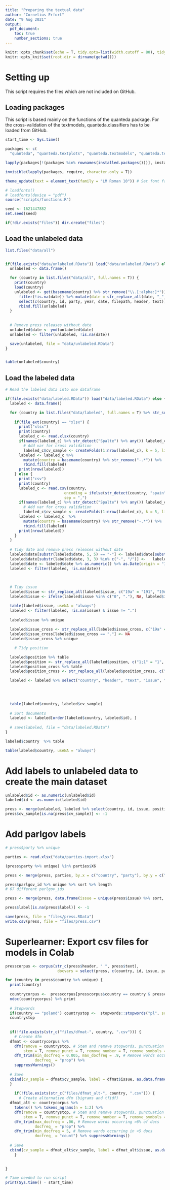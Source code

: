 ```yaml
---
title: "Preparing the textual data"
author: "Cornelius Erfort"
date: "9 Aug 2021"
output: 
  pdf_document:
    toc: true
    number_sections: true
---
```


```r
knitr::opts_chunk$set(echo = T, tidy.opts=list(width.cutoff = 80), tidy = T, python.reticulate = F)
knitr::opts_knit$set(root.dir = dirname(getwd()))

```


# Setting up

This script requires the files which are not included on GitHub.

## Loading packages

This script is based mainly on the functions of the quanteda package. For the cross-validation of the textmodels, quanteda.classifiers has to be loaded from GitHub.

```r
start_time <- Sys.time()

packages <- c(
  "quanteda", "quanteda.textplots", "quanteda.textmodels", "quanteda.textstats", "quanteda.classifiers", "dplyr", "tm", "rmarkdown", "plyr", "readr", "ggplot2", "stringr", "formatR", "readstata13", "lubridate", "glmnet", "kableExtra", "stargazer", "tidyr", "extrafont", "openxlsx", "tools", "caret", "Seurat")

lapply(packages[!(packages %in% rownames(installed.packages()))], install.packages)

invisible(lapply(packages, require, character.only = T))

theme_update(text = element_text(family = "LM Roman 10")) # Set font family for ggplot

# loadfonts()
# loadfonts(device = "pdf")
source("scripts/functions.R")

seed <- 1621447882
set.seed(seed)

if(!dir.exists("files")) dir.create("files")

```

## Load the unlabeled data

```r
list.files("data/all")


if(file.exists("data/unlabeled.RData")) load("data/unlabeled.RData") else {
  unlabeled <- data.frame()

  for (country in list.files("data/all", full.names = T)) {
    print(country)
    load(country)
    unlabeled <- get(basename(country) %>% str_remove("\\.[:alpha:]*")) %>% 
      filter(!is.na(date)) %>% mutate(date = str_replace_all(date, "_", "-")) %>%
      select(c(country, id, party, year, date, filepath, header, text)) %>%
      rbind.fill(unlabeled)
  }
  
  
  # Remove press releases without date
  unlabeled$date <- ymd(unlabeled$date)
  unlabeled <- filter(unlabeled, !is.na(date))

  save(unlabeled, file = "data/unlabeled.RData")
}


table(unlabeled$country)

```



## Load the labeled data

```r
# Read the labeled data into one dataframe

if(file.exists("data/labeled.RData")) load("data/labeled.RData") else {
  labeled <- data.frame()

  for (country in list.files("data/labeled", full.names = T) %>% str_subset("(xlsx)|(csv)") %>% str_subset("labeled\\/[:alpha:]") ) {
    
    if(file_ext(country) == "xlsx") {
      print("xlsx")
      print(country)
      labeled_c <- read.xlsx(country) 
      if(names(labeled_c) %>% str_detect("Spalte") %>% any()) labeled_c <- select(labeled_c, -c(starts_with("Spalte"))) 
        # Add var for cross validation
        labeled_c$cv_sample <- createFolds(1:nrow(labeled_c), k = 5, list = F)
      labeled <- labeled_c %>% 
        mutate(country = basename(country) %>% str_remove("-.*")) %>% 
        rbind.fill(labeled)
      print(nrow(labeled))
    } else {
      print("csv")
      print(country)
      labeled_c <- read.csv(country,
                          encoding = ifelse(str_detect(country, "spain"), "latin1", "unknown"),
                          sep = ",")
      if(names(labeled_c) %>% str_detect("Spalte") %>% any()) labeled_c <- labeled_c %>% select(-c(starts_with("Spalte")))
        # Add var for cross validation
        labeled_c$cv_sample <- createFolds(1:nrow(labeled_c), k = 5, list = F)
      labeled <- labeled_c  %>% 
        mutate(country = basename(country) %>% str_remove("-.*")) %>% 
        rbind.fill(labeled)
      print(nrow(labeled))
    } 
  }
  
  # Tidy date and remove press releases without date
  labeled$date[substr(labeled$date, 5, 5) == "-"] <- labeled$date[substr(labeled$date,   5, 5) == "-"] %>% ymd()
  labeled$date[substr(labeled$date, 3, 3) %in% c("-", "/")] <-   labeled$date[substr(labeled$date, 3, 3) %in% c("-", "/")] %>% dmy()
  labeled$date <- labeled$date %>% as.numeric() %>% as.Date(origin = "1970-01-01")
  labeled <- filter(labeled, !is.na(date))
  

  
  # Tidy issue
  labeled$issue <- str_replace_all(labeled$issue, c("19a" = "191", "19A" = "191", "19b" =  "192", "2 or 192" = "2", "98 or 191" = "98", "201" = "20", "145" = "14", "19$" = "191"))
  labeled$issue <- ifelse(labeled$issue %in% c("0", "."), NA, labeled$issue)

  table(labeled$issue, useNA = "always")
  labeled <- filter(labeled, !is.na(issue) & issue != ".")
  
  labeled$issue %>% unique
  
  labeled$issue_cross <- str_replace_all(labeled$issue_cross, c("19a" = "191", "19A" = "191", "19b" =  "192", "2 or 192" = "2", "98 or 191" = "98", "201" = "20", "145" = "14", "19$" = "191", "98 or 191" = "98"))
  labeled$issue_cross[labeled$issue_cross == "."] <- NA
  labeled$issue_cross %>% unique

    # Tidy position

  labeled$position %>% table
  labeled$position <- str_replace_all(labeled$position, c("1;1" = "1", "11" = "1", "22" = "2", "24" = "2")) %>% as.numeric()
  labeled$position_cross %>% table
  labeled$position_cross <- str_replace_all(labeled$position_cross, c("1;1" = "1", "11" = "1", "22" = "2", "24" = "2")) %>% as.numeric()

  labeled <- labeled %>% select("country", "header", "text", "issue", "issue_cross", "position", "position_cross", "party", "date", "cv_sample", "id")
  
  

  
  table(labeled$country, labeled$cv_sample)
  
  # Sort documents
  labeled <- labeled[order(labeled$country, labeled$id), ]
  
  # save(labeled, file = "data/labeled.RData")
}

labeled$country  %>% table

table(labeled$country, useNA = "always")


```


# Add labels to unlabeled data to create the main dataset
```r
unlabeled$id <- as.numeric(unlabeled$id)
labeled$id <- as.numeric(labeled$id)

press <- merge(unlabeled, labeled %>% select(country, id, issue, position, issue_cross, position_cross, cv_sample), by = c("country", "id"), all.x = T)
press$cv_sample[is.na(press$cv_sample)] <- -1
```

# Add parlgov labels

```r

# press$party %>% unique

parties <- read.xlsx("data/parties-import.xlsx")

(press$party %>% unique) %in% parties$X6

press <- merge(press, parties, by.x = c("country", "party"), by.y = c("country_name", "X6"), all.x = T)

press$parlgov_id %>% unique %>% sort %>% length 
# 67 different parlgov_ids

press <- merge(press, data.frame(issue = unique(press$issue) %>% sort, label = (1:length(unique(press$issue) %>% sort) - 1)), by = "issue", all.x = T)

press$label[is.na(press$label)] <- -1

save(press, file = "files/press.RData")
write.csv(press, file = "files/press.csv")

```


# Superlearner: Export csv files for models in Colab

``` r
presscorpus <- corpus(str_c(press$header, " ", press$text),
                       docvars = select(press, c(country, id, issue, party_name, cv_sample)))

for (country in press$country %>% unique) {
  print(country)
  
  countrycorpus <-  presscorpus[presscorpus$country == country & presscorpus$cv_sample != -1, ]
  ndoc(countrycorpus) %>% print
  
  # Stopwords
  if(country == "poland") countrystop <-  stopwords::stopwords("pl", source = "stopwords-iso") else countrystop <- stopwords(str_replace_all(country, c("germany" = "de", "austria" = "de", "spain" = "es", "netherlands" = "nl", "ireland" = "en", "uk" = "en", "sweden" = "sw", "denmark" = "da")))
  countrystop
  
  
  if(!file.exists(str_c("files/dfmat-", country, ".csv"))) {
    # Create dfm
  dfmat <- countrycorpus %>%
    dfm(remove = countrystop, # Stem and remove stopwords, punctuation etc.
        stem = T, remove_punct = T, remove_number = T, remove_symbols = T, remove_url = T) %>% 
    dfm_trim(min_docfreq = 0.005, max_docfreq = .9, # Remove words occurring <.5% or > 80% of docs
             docfreq_ = "prop") %>%
    suppressWarnings()
  
  # Save
  cbind(cv_sample = dfmat$cv_sample, label = dfmat$issue, as.data.frame(dfmat))[, -c(3)] %>% write.csv(str_c("files/dfmat-", country, ".csv"), row.names = F)
  }
  
    if(!file.exists(str_c("files/dfmat_alt-", country, ".csv"))) {
      # Create alternative dfm (bigrams and tfidf)
  dfmat_alt <- countrycorpus %>%
    tokens() %>% tokens_ngrams(n = 1:2) %>%
    dfm(remove = countrystop, # Stem and remove stopwords, punctuation etc.
        stem = T, remove_punct = T, remove_number = T, remove_symbols = T, remove_url = T) %>% 
    dfm_trim(max_docfreq = .06, # Remove words occurring >6% of docs
             docfreq_ = "prop") %>%
    dfm_trim(min_docfreq = 5, # Remove words occurring in <5 docs
             docfreq_ = "count") %>% suppressWarnings()
  
  # Save
  cbind(cv_sample = dfmat_alt$cv_sample, label = dfmat_alt$issue, as.data.frame(dfmat_alt))[, -c(3)] %>% write.csv(str_c("files/dfmat_alt-", country, ".csv"), row.names = F)
    }
  

}

```






```r
# Time needed to run script
print(Sys.time() - start_time) 
```










